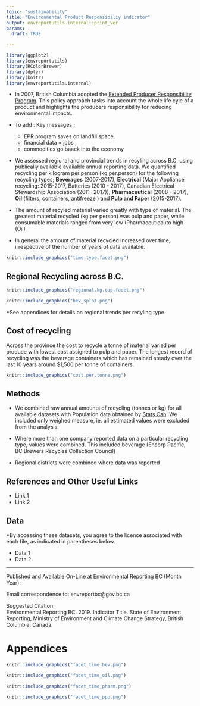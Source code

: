 ```yaml
---
topic: "sustainability"
title: "Environmental Product Responsibiliy indicator"
output: envreportutils.internal::print_ver
params:
  draft: TRUE

---
```


<!--
Copyright 2018 Province of British Columbia

Licensed under the Apache License, Version 2.0 (the "License");
you may not use this file except in compliance with the License.
You may obtain a copy of the License at

http://www.apache.org/licenses/LICENSE-2.0

Unless required by applicable law or agreed to in writing, software distributed under the License is distributed on an "AS IS" BASIS,
WITHOUT WARRANTIES OR CONDITIONS OF ANY KIND, either express or implied.
See the License for the specific language governing permissions and limitations under the License.
-->

```r

library(ggplot2)
library(envreportutils)
library(RColorBrewer)
library(dplyr)
library(knitr)
library(envreportutils.internal)


```


* In 2007, British Columbia adopted the [Extended Producer Responsibility Program](https://www2.gov.bc.ca/gov/content/environment/waste-management/recycling/product-stewardship). This policy approach tasks into account the whole life cyle of a product and highlights the producers responsibility for reducing environmental impacts. 

* To add : Key messages ; 
  +  EPR program saves on landfill space, 
  + financial data = jobs , 
  + commodities go baack into the economy 


* We assessed regional and provincial trends in recyling across B.C, using publically available available annual reporting data. We quantified recycling per kilogram per person (kg.per.person) for the following recycling types; **Beverages** (2007-2017), **Electrical** (Major Appliance recycling: 2015-2017, Batteries (2010 - 2017), Canadian Electrical Stewardship Association (2011- 2017)), **Pharmaceutical** (2008 - 2017), **Oil** (filters, containers, antifreeze ) and **Pulp and Paper** (2015-2017).  


\newpage 

* The amount of recyled material varied greatly with type of material. The greatest material recycled (kg per person) was pulp and paper, while consumable materials ranged from very low (Pharmaceutical)to high (Oil)


* In general the amount of material recycled increased over time, irrespective of the number of years of data available. 

```r

knitr::include_graphics("time.type.facet.png")

```


\newpage 


## Regional Recycling across B.C. 


```r

knitr::include_graphics("regional.kg.cap.facet.png")

```


```r

knitr::include_graphics("bev_splot.png")

```

*See appendices for details on regional trends per recyling type. 


\newpage 

## Cost of recycling 

Across the province the cost to recycle a tonne of material varied per produce with lowest cost assigned to pulp and paper. The longest record of recycling was the beverage containers which has remained steady over the last 10 years around $1,500 per tonne of containers.  


```r

knitr::include_graphics("cost.per.tonne.png")

```


\newpage 

## Methods 

* We combined raw annual amounts of recycling (tonnes or kg) for all available datasets with Population data obtained by [Stats Can](https://www.bcstats.gov.bc.ca/apps/PopulationEstimates.aspx). We included only weighed measure, ie. all estimated values were excluded from the analysis. 

* Where more than one company reported data on a particular recycling type, values were combined. This included beverage (Encorp Pacific, BC Brewers Recycles Collection Council) 

* Regional districts were combined where data was reported  


## References and Other Useful Links

* Link 1
* Link 2

## Data

\*By accessing these datasets, you agree to the licence associated with each file, as indicated in parentheses below.

* Data 1
* Data 2

----

Published and Available On-Line at Environmental Reporting BC (Month Year):  
[](http://www.env.gov.bc.ca/soe)

Email correspondence to: envreportbc@gov.bc.ca

Suggested Citation:  
Environmental Reporting BC. 2019. Indicator Title. State of Environment Reporting, Ministry of Environment and Climate Change Strategy, British Columbia, Canada.


\newpage 

# Appendices 


```r

knitr::include_graphics("facet_time_bev.png")


```



```r

knitr::include_graphics("facet_time_oil.png")


```



```r

knitr::include_graphics("facet_time_pharm.png")


```



```r

knitr::include_graphics("facet_time_ppp.png")


```
